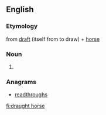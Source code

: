 ==English==

===Etymology===
from [[draft]] (itself from to draw) + [[horse]]

===Noun===
{{en-noun|sg=[[draught]] [[horse]]}}

# {{alternative spelling of|[[draft horse]]}}

===Anagrams===
* [[readthroughs#English|readthroughs]]

[[fi:draught horse]]